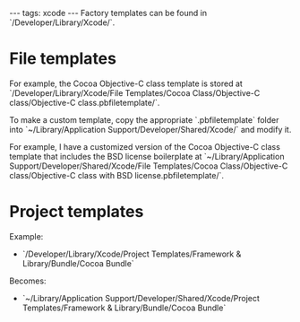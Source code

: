 ---
tags: xcode
---
Factory templates can be found in `/Developer/Library/Xcode/`.

= File templates =

For example, the Cocoa Objective-C class template is stored at `/Developer/Library/Xcode/File Templates/Cocoa Class/Objective-C class/Objective-C class.pbfiletemplate/`.

To make a custom template, copy the appropriate `.pbfiletemplate` folder into `~/Library/Application Support/Developer/Shared/Xcode/` and modify it.

For example, I have a customized version of the Cocoa Objective-C class template that includes the BSD license boilerplate at `~/Library/Application Support/Developer/Shared/Xcode/File Templates/Cocoa Class/Objective-C class/Objective-C class with BSD license.pbfiletemplate/`.

= Project templates =

Example:

* `/Developer/Library/Xcode/Project Templates/Framework & Library/Bundle/Cocoa Bundle`

Becomes:

* `~/Library/Application Support/Developer/Shared/Xcode/Project Templates/Framework & Library/Bundle/Cocoa Bundle`
